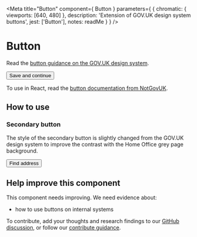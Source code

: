 
<Meta
  title="Button"
  component={ Button }
  parameters={ {
    chromatic: { viewports: [640, 480] },
    description: 'Extension of GOV.UK design system buttons',
    jest: ['Button'],
    notes: readMe
  } }
/>

# Button

Read the [button guidance on the GOV.UK design system](https://design-system.service.gov.uk/components/button/).

<Preview withToolbar>
  <Story name="Button">
    <Button>
      Save and continue
    </Button>
  </Story>
</Preview>

To use in React, read the [button documentation from NotGovUK](https://not-gov.uk/components?name=Button).


## How to use
### Secondary button

The style of the secondary button is slightly changed from the GOV.UK design system to improve the contrast with the Home Office grey page background.

<Preview>
  <Story name="Standard">
      <Button classModifiers="secondary">
        Find address
      </Button>
  </Story>
</Preview>

## Help improve this component

This component needs improving. We need evidence about:

- how to use buttons on internal systems

To contribute, add your thoughts and research findings to our [GitHub discussion](https://github.com/UKHomeOffice/design-system/discussions/372), or follow our [contribute guidance](/contribute).
